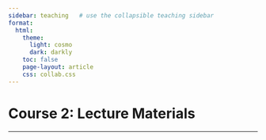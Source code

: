 ```yaml
---
sidebar: teaching   # use the collapsible teaching sidebar
format: 
  html:
    theme:
      light: cosmo
      dark: darkly
    toc: false
    page-layout: article
    css: collab.css
---
```


# Course 2: Lecture Materials


---


